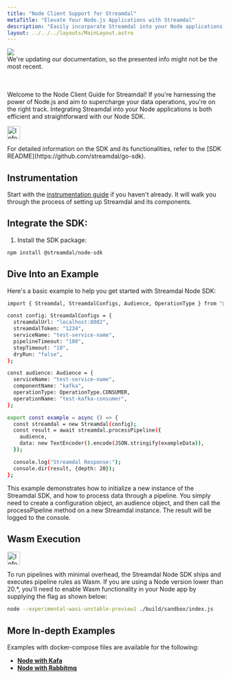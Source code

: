 ```yaml
---
title: "Node Client Support for Streamdal"
metaTitle: "Elevate Your Node.js Applications with Streamdal"
description: "Easily incorporate Streamdal into your Node applications to enhance your data processing."
layout: ../../../layouts/MainLayout.astro
---
```


<div class="addl-wrapper">
<div class="addl">
<img src={information} class="uimage" />
<div class="addlcontent">
We're updating our documentation, so the presented info might not be the
most recent.
</div>
</div>
</div>

<br />
<br />

Welcome to the Node Client Guide for Streamdal! If you're harnessing the power 
of Node.js and aim to supercharge your data operations, you're on the right 
track. Integrating Streamdal into your Node applications is both efficient and 
straightforward with our Node SDK.

<Notification type="information">
  <img src={info} alt="Information" width="30px" height="30px" />
  <div class="prose-md prose-p:my-2 prose-a:text-purple-dark prose-a:underline">
    <p>For detailed information on the SDK and its functionalities, refer to 
    the [SDK README](https://github.com/streamdal/go-sdk).</p>
  </div>
</Notification>

## Instrumentation

Start with the [instrumentation guide](../../guides/instrumentation) if you 
haven't already. It will walk you through the process of setting up Streamdal 
and its components. 

## Integrate the SDK:

1. Install the SDK package:
```bash
npm install @streamdal/node-sdk
```

## Dive Into an Example
Here's a basic example to help you get started with Streamdal Node SDK:

```bash
import { Streamdal, StreamdalConfigs, Audience, OperationType } from "@streamdal/node-sdk/streamdal.js";

const config: StreamdalConfigs = {
  streamdalUrl: "localhost:8082",
  streamdalToken: "1234",
  serviceName: "test-service-name",
  pipelineTimeout: "100",
  stepTimeout: "10",
  dryRun: "false",
};

const audience: Audience = {
  serviceName: "test-service-name",
  componentName: "kafka",
  operationType: OperationType.CONSUMER,
  operationName: "test-kafka-consumer",
};

export const example = async () => {
  const streamdal = new Streamdal(config);
  const result = await streamdal.processPipeline({
    audience,
    data: new TextEncoder().encode(JSON.stringify(exampleData)),
  });

  console.log("Streamdal Response:");
  console.dir(result, {depth: 20});
};
``` 
This example demonstrates how to initialize a new instance of the Streamdal SDK, and how to process data through a pipeline. You simply need to create a configuration object, an audience object, and then call the processPipeline method on a new Streamdal instance. The result will be logged to the console.

## Wasm Execution

<Notification type="information">
  <img src={info} alt="Information" width="30px" height="30px" />
  <div class="prose-md prose-p:my-2 prose-a:text-purple-dark prose-a:underline">
    <p>
    To run pipelines with minimal overhead, the Streamdal Node SDK ships and executes pipeline rules as 
    <span class="yhighlight">Wasm</span>. If you are using a Node version lower than 
    <span class="yhighlight">20.*</span>, you'll need to enable Wasm functionality in your Node app by 
    supplying the flag as shown below:
    </p>
  </div>
</Notification>

```bash
node --experimental-wasi-unstable-preview1 ./build/sandbox/index.js
```

## More In-depth Examples

Examples with docker-compose files are available for the following:

 - **[Node with Kafa](https://github.com/streamdal/streamdal-examples/tree/main/kafka/node)**
 - **[Node with Rabbitmq](https://github.com/streamdal/streamdal-examples/tree/main/rabbit/node)**
